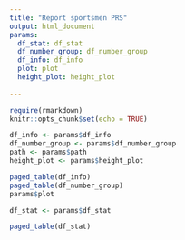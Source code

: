 ```yaml
---
title: "Report sportsmen PRS"
output: html_document
params: 
  df_stat: df_stat
  df_number_group: df_number_group
  df_info: df_info
  plot: plot
  height_plot: height_plot
  
---
```


```r
require(rmarkdown)
knitr::opts_chunk$set(echo = TRUE)
```

```r
df_info <- params$df_info
df_number_group <- params$df_number_group
path <- params$path
height_plot <- params$height_plot
```

```r
paged_table(df_info)
paged_table(df_number_group)
params$plot

```

```r

df_stat <- params$df_stat

paged_table(df_stat)
```

